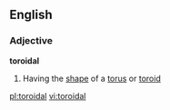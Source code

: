 ==English==
===Adjective===
'''toroidal'''
#Having the [[shape]] of a [[torus]] or [[toroid]]

[[pl:toroidal]]
[[vi:toroidal]]